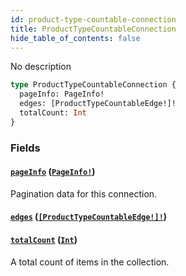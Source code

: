 ```yaml
---
id: product-type-countable-connection
title: ProductTypeCountableConnection
hide_table_of_contents: false
---
```


No description

```graphql
type ProductTypeCountableConnection {
  pageInfo: PageInfo!
  edges: [ProductTypeCountableEdge!]!
  totalCount: Int
}
```

### Fields

#### [`pageInfo`](#) ([`PageInfo!`](../../../developer/api-reference/objects/page-info))

Pagination data for this connection.

#### [`edges`](#) ([`[ProductTypeCountableEdge!]!`](../../../developer/api-reference/objects/product-type-countable-edge))

#### [`totalCount`](#) ([`Int`](../../../developer/api-reference/scalars/int))

A total count of items in the collection.

